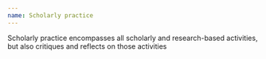 ```yaml
---
name: Scholarly practice
---
```

Scholarly practice encompasses all scholarly and research-based activities, but also critiques and reflects on those activities